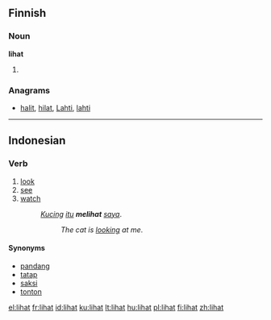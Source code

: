 ==Finnish==

===Noun===
'''lihat'''

# {{plural of|liha|lang=fi}}

===Anagrams===
* [[halit#Finnish|halit]], [[hilat#Finnish|hilat]], [[Lahti#Finnish|Lahti]], [[lahti#Finnish|lahti]]

----

==Indonesian==

===Verb===
{{infl|id|verb}}

# [[look]]
# [[see]]
# [[watch]]
#: ''[[kucing|Kucing]] [[itu]] '''melihat''' [[saya]]''.
#:: ''The cat is [[look]]ing at me''.

====Synonyms====
* [[pandang]]
* [[tatap]]
* [[saksi]]
* [[tonton]]

[[el:lihat]]
[[fr:lihat]]
[[id:lihat]]
[[ku:lihat]]
[[lt:lihat]]
[[hu:lihat]]
[[pl:lihat]]
[[fi:lihat]]
[[zh:lihat]]